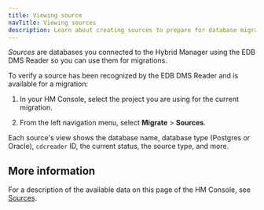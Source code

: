 ```yaml
---
title: Viewing source
navTitle: Viewing sources
description: Learn about creating sources to prepare for database migrations to PG AI Hybrid Manager.
---
```


_Sources_ are databases you connected to the Hybrid Manager using the EDB DMS Reader so you can use them for migrations.

To verify a source has been recognized by the EDB DMS Reader and is available for a migration: 

1.  In your HM Console, select the project you are using for the current migration. 

1.  From the left navigation menu, select **Migrate** > **Sources**. 

Each source's view shows the database name, database type (Postgres or Oracle), `cdcreader` ID, the current status, the source type, and more.

## More information

For a description of the available data on this page of the HM Console, see [Sources](/edb-postgres-ai/hybrid-manager/using_hybrid_manager/migration/migrate/sources/).